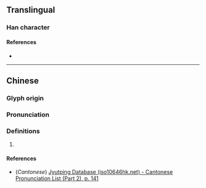 {{character info}}
==Translingual==

===Han character===
{{Han char|rn=85|rad=水|as=09|sn=12|four=|canj=ERRS|ids=⿰氵咢}}

====References====
* {{Han ref|kx=0636.070|dkj=17807|hdz=31677.080|uh=6E42|ud=28226}}

----

==Chinese==
{{zh-forms}}

===Glyph origin===
{{Han etym}}

===Pronunciation===
{{zh-pron
|m=è
|c=ngok6
|mc=y
|oc=y
|ma=
|cat=pn
}}

===Definitions===
{{zh-hanzi}}

# {{n-g|[[name]] of a [[river]]}}

====References====
* (''Cantonese'') [http://www.iso10646hk.net/jp/document/download.jsp Jyutping Database (iso10646hk.net) - Cantonese Pronunciation List (Part 2), p. 141]